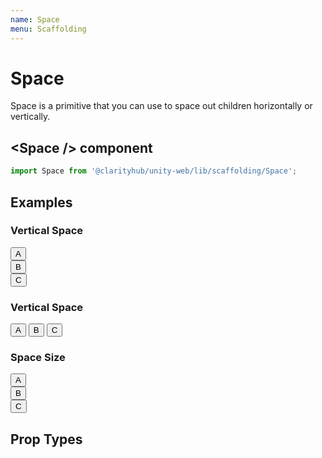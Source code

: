 ```yaml
---
name: Space
menu: Scaffolding
---
```



# Space

Space is a primitive that you can use to space out children horizontally or vertically.

## \<Space /\> component

```js
import Space from '@clarityhub/unity-web/lib/scaffolding/Space';
```

## Examples

### Vertical Space

<Playground>
	<Space direction="vertical">
        <div><button>A</button></div>
        <div><button>B</button></div>
        <div><button>C</button></div>
    </Space>
</Playground>

### Vertical Space

<Playground>
	<Space direction="horizontal">
        <button style={{ display: 'inline-block' }}>A</button>
        <button style={{ display: 'inline-block' }}>B</button>
        <button style={{ display: 'inline-block' }}>C</button>
    </Space>
</Playground>

### Space Size

<Playground>
	<Space direction="vertical" size="large">
        <div><button>A</button></div>
        <div><button>B</button></div>
        <div><button>C</button></div>
    </Space>
</Playground>

## Prop Types

<PropsTable of={SpaceProps} />